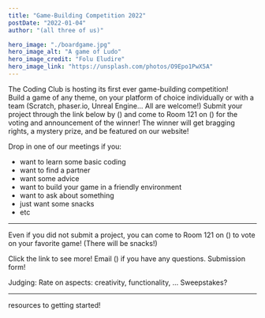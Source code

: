 ```yaml
---
title: "Game-Building Competition 2022"
postDate: "2022-01-04"
author: "(all three of us)"

hero_image: "./boardgame.jpg"
hero_image_alt: "A game of Ludo" 
hero_image_credit: "Folu Eludire"
hero_image_link: "https://unsplash.com/photos/O9Epo1PwX5A"
---
```


The Coding Club is hosting its first ever game-building competition!  
Build a game of any theme, on your platform of choice individually or with a team (Scratch, phaser.io, Unreal Engine... All are welcome!)
Submit your project through the link below by () and come to Room 121 on () for the voting and announcement of the winner!
The winner will get bragging rights, a mystery prize, and be featured on our website!

Drop in one of our meetings if you: 
- want to learn some basic coding
- want to find a partner
- want some advice
- want to build your game in a friendly environment
- want to ask about something
- just want some snacks
- etc
_________________________________________________________________________________
Even if you did not submit a project, you can come to Room 121 on () to vote on your favorite game! (There will be snacks!)


Click the link to see more! Email () if you have any questions.
Submission form!

Judging: 
Rate on aspects: creativity, functionality, ...
Sweepstakes?

__________________________________________________________________________________
resources to getting started!